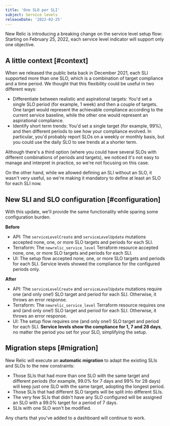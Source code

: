 ```yaml
---
title: 'One SLO per SLI'
subject: Service levels
releaseDate: '2022-02-25'
---
```


New Relic is introducing a breaking change on the service level setup flow: Starting on February 25, 2022, each service level indicator will support only one objective.

## A little context [#context]

When we released the public beta back in December 2021, each SLI supported more than one SLO, which is a combination of target compliance and a time period. We thought that this flexibility could be useful in two different ways:
* Differentiate between realistic and aspirational targets: You'd set a single SLO period (for example, 1 week) and then a couple of targets. One target would represent the achievable compliance according to the current service baseline, while the other one would represent an aspirational compliance.
* Identify short term trends: You'd set a single target (for example, 99%), and then different periods to see how your compliance evolved. In particular, you'd probably report SLOs on a weekly or monthly basis, but you could use the daily SLO to see trends at a shorter term.

Although there's a third option (where you could have several SLOs with different combinations of periods and targets),  we noticed it's not easy to manage and interpret in practice, so we're not focusing on this case.

On the other hand, while we allowed defining an SLI without an SLO, it wasn't very useful, so we're making it mandatory to define at least an SLO for each SLI now. 

## New SLI and SLO configuration [#configuration]

With this update, we'll provide the same functionality while sparing some configuration burden.

**Before**
* API: The `serviceLevelCreate` and `serviceLevelUpdate` mutations accepted none, one, or more SLO targets and periods for each SLI.
* Terraform: The `newrelic_service_level` Terraform resource accepted none, one, or more SLO targets and periods for each SLI.
* UI: The setup flow accepted none, one, or more SLO targets and periods for each SLI. Service levels showed the compliance for the configured periods only.  

**After**
* API: The `serviceLevelCreate` and `serviceLevelUpdate` mutations require one (and only one!) SLO target and period for each SLI. Otherwise, it throws an error response. 
* Terraform: The `newrelic_service_level` Terraform resource requires one and (and only one!) SLO target and period for each SLI. Otherwise, it throws an error response. 
* UI: The setup flow requires one (and only one!) SLO target and period for each SLI. **Service levels show the compliance for 1, 7 and 28 days**, no matter the period you set for your SLO, simplifying the setup.

## Migration steps [#migration]

New Relic will execute an **automatic migration** to adapt the existing SLIs and SLOs to the new constraints: 

* Those SLIs that had more than one SLO with the same target and different periods (for example, 99.0% for 7 days and 99% for 28 days) will keep just one SLO with the same target, adopting the longest period.
* Those SLIs that had different SLO targets will be split into different SLIs. 
* The very few SLIs that didn't have any SLO configured will be assigned an SLO with a 99.0% target for a period of 7 days.
* SLIs with one SLO won't be modified.

Any charts that you've added to a dashboard will continue to work. 
